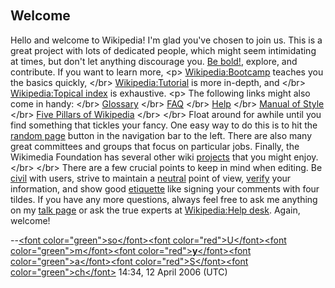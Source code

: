 <article id="4720181" title=User talk:JEdmundson>
	<talkpage id="4720181" title="User talk:JEdmundson">
==Welcome== 
Hello '''{{PAGENAME}}''' and welcome to Wikipedia! I'm glad you've chosen to join us. This is a great project with lots of dedicated people, which might seem intimidating at times, but don't let anything discourage you. [[Be bold!]], explore, and contribute. If you want to learn more, &lt;p&gt; [[Wikipedia:Bootcamp]] teaches you the basics quickly, &lt;/br&gt; [[Wikipedia:Tutorial]] is more in-depth, and &lt;/br&gt; [[Wikipedia:Topical index]] is exhaustive. &lt;p&gt; The following links might also come in handy: &lt;/br&gt; [[Wikipedia:Glossary|Glossary]] &lt;/br&gt; [[Wikipedia:FAQ|FAQ]] &lt;/br&gt; [[Wikipedia:Help|Help]] &lt;/br&gt; [[Wikipedia:Manual of Style|Manual of Style]] &lt;/br&gt; [[Wikipedia:Five_pillars|Five Pillars of Wikipedia]] &lt;/br&gt; &lt;/br&gt; Float around for awhile until you find something that tickles your fancy. One easy way to do this is to hit the [[Special:Random|random page]] button in the navigation bar to the left. There are also many great committees and groups that focus on particular jobs. Finally, the Wikimedia Foundation has several other wiki [http://wikimediafoundation.org/wiki/Our_projects projects] that you might enjoy. &lt;/br&gt; &lt;/br&gt; There are a few crucial points to keep in mind when editing. Be [[Wikipedia:Civility|civil]] with users, strive to maintain a [[Wikipedia:NPOV|neutral]] point of view, [[Wikipedia:Verifiability|verify]] your information, and show good [[Wikipedia:Wikiquette|etiquette]] like signing your comments with four tildes. If you have any more questions, always feel free to ask me anything on my [[User_talk:Soumyasch|talk page]] or ask the true experts at [[Wikipedia:Help desk]]. Again, welcome!

--[[User:Soumyasch|&lt;font color=&quot;green&quot;&gt;so&lt;/font&gt;]][[User talk:Soumyasch|&lt;font color=&quot;red&quot;&gt;U&lt;/font&gt;]][[User:Soumyasch|&lt;font color=&quot;green&quot;&gt;m&lt;/font&gt;]][[User talk:Soumyasch|&lt;font color=&quot;red&quot;&gt;'''y'''&lt;/font&gt;]][[User:Soumyasch|&lt;font color=&quot;green&quot;&gt;a&lt;/font&gt;]][[User talk:Soumyasch|&lt;font color=&quot;red&quot;&gt;S&lt;/font&gt;]][[User:Soumyasch|&lt;font color=&quot;green&quot;&gt;ch&lt;/font&gt;]] 14:34, 12 April 2006 (UTC)
	</talkpage>
</article>